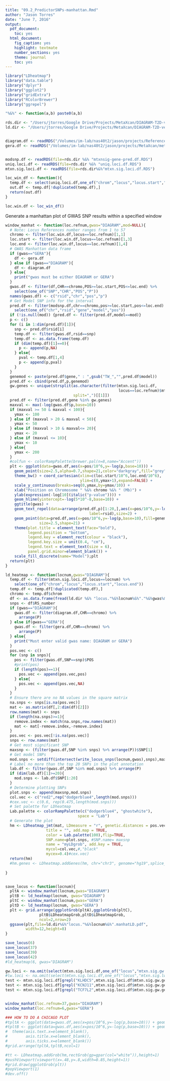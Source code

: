 ```yaml
---
title: "09.2_PredictorSNPs-manhattan.Rmd"
author: "Jason Torres"
date: "June 7, 2016"
output:
  pdf_document:
    toc: yes
  html_document:
    fig_caption: yes
    highlight: textmate
    number_sections: yes
    theme: journal
    toc: yes
---
```


```r

library("LDheatmap")
library("data.table")
library("dplyr")
library("ggplot2")
library("gridExtra")
library("RColorBrewer")
library("ggrepel")

"%&%" <- function(a,b) paste0(a,b)

rds.dir <- "/Users/jtorres/Google Drive/Projects/MetaXcan/DIAGRAM-T2D-version3/RDS/"
ld.dir <- "/Users/jtorres/Google Drive/Projects/MetaXcan/DIAGRAM-T2D-version3/LD/"


diagram.df <- readRDS("/Volumes/im-lab/nas40t2/jason/projects/ReferenceData/" %&% "diagramT2D/build37/diagram.df.RDS")
gera.df <- readRDS("/Volumes/im-lab/nas40t2/jason/projects/MetaXcan/meta_files/gera/gera.expanded.df.RDS")


modsnp.df <- readRDS(file=rds.dir %&% "mtxnsig-gene-pred.df.RDS")
uniq.loci.df <- readRDS(file=rds.dir %&% "uniq.loci.df.RDS")
mtxn.sig.loci.df <- readRDS(file=rds.dir%&%"mtxn.sig.loci.df.RDS")

loc_win_df <- function(){
  temp.df <- select(uniq.loci.df,one_of("chrom","locus","locus.start","locus.end"))
  out.df <- temp.df[!duplicated(temp.df),]
  return(out.df)
}

loc.win.df <- loc_win_df()

```


Generate a manhattan plot of GWAS SNP results within a specified window 

```r

window_manhat <- function(loc.refnum,gwas="DIAGRAM",mod=NULL){
  # Note: Locus References number ranges from 1 to 57 
  chromo <- filter(loc.win.df,locus==loc.refnum)[1,1]
  loc.start <- filter(loc.win.df,locus==loc.refnum)[1,3]
  loc.end <- filter(loc.win.df,locus==loc.refnum)[1,4]
  # GWAS Manhattan data frame
  if (gwas=="GERA"){
    df <- gera.df 
  } else if (gwas=="DIAGRAM"){
    df <- diagram.df
  } else{
    print("gwas must be either DIAGRAM or GERA")
  }
  gwas.df <- filter(df,CHR==chromo,POS>=loc.start,POS<=loc.end) %>% 
    select(one_of("SNP","CHR","POS","P"))
  names(gwas.df) <- c("rsid","chr","pos","p")
  # Get Model SNP info for the interval 
  pred.df <- filter(modsnp.df,chr==chromo,pos>=loc.start,pos<=loc.end) %>% 
    select(one_of("chr","rsid","gene","model","pos"))
  if (!is.null(mod)) {pred.df <- filter(pred.df,model==mod)}
  p <- c()
  for (i in 1:dim(pred.df)[1]){
    snp <- pred.df$rsid[i]
    temp.df <- filter(gwas.df,rsid==snp)
    temp.df <- as.data.frame(temp.df)
    if (dim(temp.df)[1]==0){
      p <- append(p,NA)
    } else{
      pval <- temp.df[1,4]
      p <- append(p,pval)
    }
  }
  genemod <- paste(pred.df$gene," : ",gsub("TW_","",pred.df$model))
  pred.df <- cbind(pred.df,p,genemod)
  gw.genes <- unique(strsplit(as.character(filter(mtxn.sig.loci.df,
                                                  locus==loc.refnum)$mtxn.sig.gw.genes),
                              split=",")[[1]])
  pred.df <- filter(pred.df,gene %in% gw.genes)
  maxval <- max(-log(gwas.df$p,base=10))
  if (maxval >= 50 & maxval < 100){
    ymax <- 100
  } else if (maxval > 20 & maxval < 50){
    ymax <- 50
  } else if (maxval > 10 & maxval<= 20){
    ymax <- 20
  } else if (maxval <= 10){
    ymax <- 10 
  } else{
    ymax <- 200 
  }
  #colfun <- colorRampPalette(brewer.pal(n=8,name="Accent"))
  plt <- ggplot(data=gwas.df,aes(x=pos/10^6,y=-log(p,base=10))) + 
    geom_point(size=2.5,alpha=0.7,shape=21,color="darkgray",fill="grey") + 
    theme_bw() + coord_cartesian(xlim=c(loc.start/10^6,loc.end/10^6),
                                 ylim=c(0,ymax+1),expand=FALSE) + 
    scale_y_continuous(breaks=seq(0,ymax,by=ymax/10)) + 
    xlab("Position on Chromosome " %&% chromo %&% " (Mb)") + 
    ylab(expression(-log[10](italic("p-value")))) + 
    geom_hline(yintercept=-log(5*10^-8,base=10)) + 
    ggtitle(gwas) + 
    geom_text_repel(data=arrange(pred.df,p)[1:20,],aes(x=pos/10^6,y=-log(p,base=10),
                                     label=rsid),size=2) + 
    geom_point(data=pred.df,aes(x=pos/10^6,y=-log(p,base=10),fill=genemod),
               size=2.5,shape=21) + 
    theme(plot.title = element_text(face="bold"),
          legend.position = "bottom",
          legend.key = element_rect(colour = "black"),
          legend.key.size = unit(0.4, "cm"),
          legend.text = element_text(size = 6),
          panel.grid.minor=element_blank()) +
    scale_fill_discrete(name="Model");plt
  return(plt)
}

```



```r

ld_heatmap <- function(locnum,gwas="DIAGRAM"){
  temp.df <- filter(mtxn.sig.loci.df,locus==locnum) %>% 
    select(one_of("chrom","locus","locus.start","locus.end"))
  temp.df <- temp.df[!duplicated(temp.df),]
  chromo <- temp.df$chrom
  df <- as.data.frame(fread(ld.dir %&% "locus."%&%locnum%&%"."%&%gwas%&%".ld.txt"))
  snps <- df$RS_number
  if (gwas=="DIAGRAM"){
    gwas.df <- filter(diagram.df,CHR==chromo) %>% 
      arrange(P)
  } else if(gwas=="GERA"){
    gwas.df <- filter(gera.df,CHR==chromo) %>% 
      arrange(P)
  } else{
    print("Must enter valid gwas name: DIAGRAM or GERA")
  }
  pos.vec <- c()
  for (snp in snps){
    pos <- filter(gwas.df,SNP==snp)$POS
    #print(pos)
    if (length(pos)==1){
      pos.vec <- append(pos.vec,pos)
    } else{
      pos.vec <- append(pos.vec,NA)
    }
  }
  # Ensure there are no NA values in the square matrix 
  na.snps <- snps[is.na(pos.vec)]
  mat <- as.matrix(df[,2:dim(df)[2]])
  row.names(mat) <- snps
  if (length(na.snps)>=1){
    remove.index <- match(na.snps,row.names(mat))
    mat <- mat[-remove.index,-remove.index]
  }
  pos.vec <- pos.vec[!is.na(pos.vec)]
  snps <- row.names(mat)
  # Get most significant SNP 
  maxsnp <- (filter(gwas.df,SNP %in% snps) %>% arrange(P))$SNP[1]
  # Get model SNPs
  mod.snps <- setdiff(intersect(write_locus_snps(locnum,gwas),snps),maxsnp)
  # Label no more than the top 20 SNPs in the plot annotation
  lab.df <- filter(gwas.df,SNP %in% mod.snps) %>% arrange(P)
  if (dim(lab.df)[1]>=20){
    mod.snps <- lab.df$SNP[1:20]
  }
  # Determine plotting SNPs 
  plot.snps <- append(maxsnp,mod.snps)
  col.vec <- c("red2",rep("dodgerblue4",length(mod.snps)))
  #cex.vec <- c(0.6, rep(0.475,length(mod.snps)))
  # Set palette for LDheatmap 
  Lab.palette <- colorRampPalette(c("dodgerblue4", "ghostwhite"),
                                space = "Lab")
  # Generate the plot
  hm <- LDheatmap_jmt(mat, LDmeasure = "r", genetic.distances = pos.vec,
                  title = "", add.map = TRUE,
                  color = Lab.palette(100),flip=TRUE,
                  SNP.name=plot.snps, #SNP.name= maxsnp
                  name = "myLDgrob", add.key = TRUE, 
                  mycol=col.vec,#,"black"
                  mycex=0.4)#cex.vec)
  return(hm)
  #hm.genes <- LDheatmap.addGenes(hm, chr="chr3", genome="hg19",splice_variants=FALSE,non_coding=FALSE)  
  
}


save_locus <- function(locnum){
  pltA <- window_manhat(locnum,gwas="DIAGRAM")
  pltB <- ld_heatmap(locnum, gwas="DIAGRAM")
  pltC <- window_manhat(locnum,gwas="GERA")
  pltD <- ld_heatmap(locnum, gwas="GERA")
  plt <- grid.arrange(ggplotGrob(pltA),ggplotGrob(pltC),
               pltB$LDheatmapGrob,pltD$LDheatmapGrob,
               ncol=2,nrow=2)
  ggsave(plt,file=ld.dir%&%"locus."%&%locnum%&%".manhatLD.pdf",
         width=12,height=8)
}

save_locus(6)
save_locus(37)
save_locus(39)
save_locus(42)
#ld_heatmap(6, gwas="DIAGRAM")

```


```r

gw.loci <- na.omit(select(mtxn.sig.loci.df,one_of("locus","mtxn.sig.gw.genes")))$locus
#lw.loci <- na.omit(select(mtxn.sig.loci.df,one_of("locus","mtxn.sig.lw.genes")))$locus
test <- mtxn.sig.loci.df[grepl("KLHDC5",mtxn.sig.loci.df$mtxn.sig.gw.genes),]$locus
test <- mtxn.sig.loci.df[grepl("KCNJ11",mtxn.sig.loci.df$mtxn.sig.gw.genes),]$locus
test <- mtxn.sig.loci.df[grepl("TCF7L2",mtxn.sig.loci.df$mtxn.sig.gw.genes),]$locus


window_manhat(loc.refnum=37,gwas="DIAGRAM")
window_manhat(loc.refnum=6,gwas="GERA")


```




```r


### HOW TO DO A CHICAGO PLOT 
#tpltA <- ggplot(data=gwas.df,aes(x=pos/10^6,y=-log(p,base=10))) + geom_point() + theme_bw()
#tpltB <- ggplot(data=gwas.df,aes(x=pos/10^6,y=-log(p,base=10))) + geom_point() + scale_y_reverse() + theme_bw() + 
#  theme(axis.text.x=element_blank(),
#        axis.title.x=element_blank(),
#        axis.ticks.x=element_blank())
#grid.arrange(tpltA,tpltB,ncol=1)

#tt <- LDheatmap.addGrob(hm,rectGrob(gp=gpar(col="white")),height=1)
#pushViewport(viewport(x=.48,y=.8,width=0.85,height=1))
#grid.draw(ggplotGrob(plt))
#popViewport(1)
#dev.off()

```

